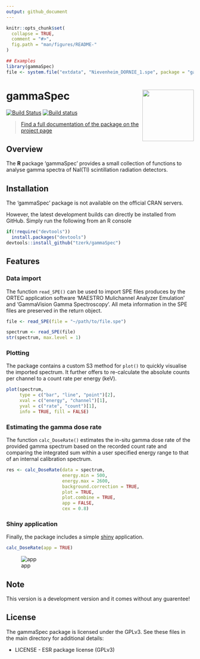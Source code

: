 ```yaml
---
output: github_document
---
```


<!-- README.md is generated from README.Rmd. Please edit that file -->

```r
knitr::opts_chunk$set(
  collapse = TRUE,
  comment = "#>",
  fig.path = "man/figures/README-"
)

## Examples
library(gammaSpec)
file <- system.file("extdata", "Nievenheim_DORNIE_1.spe", package = "gammaSpec")
``` 

# gammaSpec <a href='https://tzerk.github.io/gammaSpec/'><img src='man/figures/logo.png' align="right" height="138.5" /></a>

<!-- badges: start -->
[![Build Status](https://travis-ci.org/tzerk/gammaSpec.svg?branch=master)](https://travis-ci.org/tzerk/gammaSpec)
[![Build status](https://ci.appveyor.com/api/projects/status/kgrhm1tni43qohm1?svg=true)](https://ci.appveyor.com/project/tzerk/gammaspec)
<!-- badges: end -->

> [Find a full documentation of the package on the project page](https://tzerk.github.io/gammaSpec/)

## Overview

The **R** package 'gammaSpec' provides a small collection of functions to analyse
gamma spectra of NaI(Tl) scintillation radiation detectors.

## Installation

The ‘gammaSpec’ package is not available on the official CRAN servers.

However, the latest development builds can directly be installed from GitHub. Simply run the following from an R console

```r
if(!require("devtools"))
  install.packages("devtools")
devtools::install_github("tzerk/gammaSpec")
```

## Features

### Data import

The function `read_SPE()` can be used to import SPE files produces by the
ORTEC application software 'MAESTRO Mulichannel Analyzer Emulation' and 
'GammaVision Gamma Spectroscopy'. All meta information in the SPE files 
are preserved in the return object.

```r
file <- read_SPE(file = "~/path/to/file.spe")
```


```r
spectrum <- read_SPE(file)
str(spectrum, max.level = 1)
```

### Plotting

The package contains a custom S3 method for `plot()` to quickly visualise the
imported spectrum. It further offers to re-calculate the absolute counts per 
channel to a count rate per energy (keV).

```r
plot(spectrum, 
     type = c("bar", "line", "point")[2],
     xval = c("energy", "channel")[1], 
     yval = c("rate", "count")[1],
     info = TRUE, fill = FALSE)
```



### Estimating the gamma dose rate

The function `calc_DoseRate()` estimates the in-situ gamma dose rate of the
provided gamma spectrum based on the recorded count rate and comparing the
integrated sum within a user specified energy range to that of an 
internal calibration spectrum.

```r
res <- calc_DoseRate(data = spectrum,
                     energy.min = 500,
                     energy.max = 2600,
                     background.correction = TRUE,
                     plot = TRUE,
                     plot.combine = TRUE,
                     app = FALSE,
                     cex = 0.8)
```

### Shiny application

Finally, the package includes a simple [shiny](https://github.com/rstudio/shiny) 
application.

```r
calc_DoseRate(app = TRUE)
```


![app](man/figures/app.png)


## Note
This version is a development version and it comes without any guarentee!

## License

The gammaSpec package is licensed under the GPLv3. See these files in the main directory for additional details:

* LICENSE - ESR package license (GPLv3)